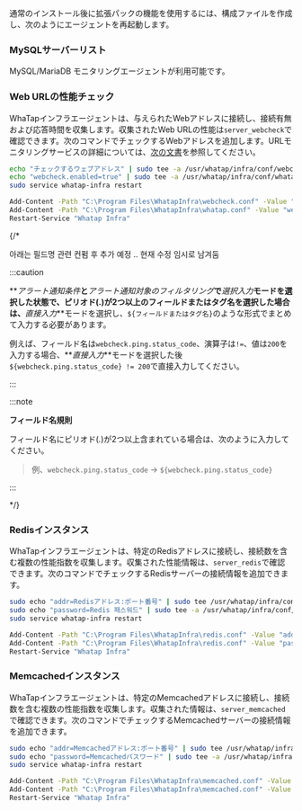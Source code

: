 通常のインストール後に拡張パックの機能を使用するには、構成ファイルを作成し、次のようにエージェントを再起動します。

### MySQLサーバーリスト

MySQL/MariaDB モニタリングエージェントが利用可能です。

### Web URLの性能チェック

WhaTapインフラエージェントは、与えられたWebアドレスに接続し、接続有無および応答時間を収集します。収集されたWeb URLの性能は<Cmdname sid="category" className="uitext" />`server_webcheck`で確認できます。次のコマンドでチェックするWebアドレスを追加します。URLモニタリングサービスの詳細については、[次の文書](../url/url-intro)を参照してください。

<Tabs>
<TabItem value="lxs" label="Linux Shell">

```bash title=SH
echo "チェックするウェブアドレス" | sudo tee -a /usr/whatap/infra/conf/webcheck.conf
echo "webcheck.enabled=true" | sudo tee -a /usr/whatap/infra/conf/whatap.conf
sudo service whatap-infra restart
```

</TabItem>
<TabItem value="wps" label="Windows Powershell">

```bash title=SH
Add-Content -Path "C:\Program Files\WhatapInfra\webcheck.conf" -Value "チェックするウェブアドレス"
Add-Content -Path "C:\Program Files\WhatapInfra\whatap.conf" -Value "webcheck.enabled=true"
Restart-Service "Whatap Infra"
```

</TabItem>
</Tabs>

{/* 

아래는 필드명 관련 컨펌 후 추가 예정 .. 현재 수정 임시로 남겨둠

:::caution

**_アラート通知条件_**と**_アラート通知対象のフィルタリング_**で**_選択入力_**モードを選択した状態で、ピリオド(.)が2つ以上のフィールドまたはタグ名を選択した場合は、**_直接入力_**モードを選択し、`${フィールドまたはタグ名}`のような形式でまとめて入力する必要があります。

例えば、フィールド名は`webcheck.ping.status_code`、演算子は`!=`、値は`200`を入力する場合、**_直接入力_**モードを選択した後`${webcheck.ping.status_code} != 200`で直接入力してください。

:::

:::note

**フィールド名規則**

フィールド名にピリオド(_._)が2つ以上含まれている場合は、次のように入力してください。

> 例、`webcheck.ping.status_code` → `${webcheck.ping.status_code}`

:::

*/}

### Redisインスタンス

WhaTapインフラエージェントは、特定のRedisアドレスに接続し、接続数を含む複数の性能指数を収集します。収集された性能情報は、<Cmdname sid="category" className="uitext" />`server_redis`で確認できます。次のコマンドでチェックするRedisサーバーの接続情報を追加できます。

<Tabs>
<TabItem value="lxs2" label="Linux Shell">

```bash title=SH
sudo echo "addr=Redisアドレス:ポート番号" | sudo tee /usr/whatap/infra/conf/redis.conf
sudo echo "password=Redis 패스워드" | sudo tee -a /usr/whatap/infra/conf/redis.conf
sudo service whatap-infra restart
```

</TabItem>
<TabItem value="wps2" label="Windows Powershell">

```bash title=SH
Add-Content -Path "C:\Program Files\WhatapInfra\redis.conf" -Value "addr=Redisアドレス:ポート番号"
Add-Content -Path "C:\Program Files\WhatapInfra\redis.conf" -Value "password=Redisパスワード"
Restart-Service "Whatap Infra"
```

</TabItem>
</Tabs>

### Memcachedインスタンス

WhaTapインフラエージェントは、特定のMemcachedアドレスに接続し、接続数を含む複数の性能指数を収集します。収集された情報は、<Cmdname sid="category" className="uitext" />`server_memcached`で確認できます。次のコマンドでチェックするMemcachedサーバーの接続情報を追加できます。

<Tabs>
<TabItem value="lxs3" label="Linux Shell">

```bash title=SH
sudo echo "addr=Memcachedアドレス:ポート番号" | sudo tee /usr/whatap/infra/conf/memcached.conf
sudo echo "password=Memcachedパスワード" | sudo tee -a /usr/whatap/infra/conf/memcached.conf
sudo service whatap-infra restart
```

</TabItem>
<TabItem value="wps3" label="Windows Powershell">

```bash title=SH
Add-Content -Path "C:\Program Files\WhatapInfra\memcached.conf" -Value "addr=Memcachedアドレス"
Add-Content -Path "C:\Program Files\WhatapInfra\memcached.conf" -Value "password=Memcachedパスワード"
Restart-Service "Whatap Infra"
```

</TabItem>
</Tabs>
